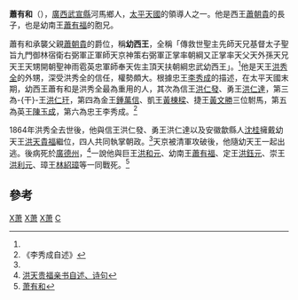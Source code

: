 '''蕭有和'''（{{bd|？||1864年||}}），[[廣西|廣西]][[武宣縣|武宣縣]]河馬鄉人，[[太平天國|太平天國]]的領導人之一。他是西王[[蕭朝貴|蕭朝貴]]的長子，也是幼南王[[蕭有福|蕭有福]]的胞兄。

蕭有和承襲父親[[蕭朝貴|蕭朝貴]]的爵位，稱'''幼西王'''，全稱「傳救世聖主先師天兄基督太子聖旨九門御林宿衛右弼軍正軍師天京神策右弼軍正掌率朝綱又正掌率天父天外孫天兄天王天甥開朝聖神雨雹英忠軍師奉天佐主頂天扶朝綱忠武幼西王」。<ref name="xiao"/>他是天王[[洪秀全|洪秀全]]的外甥，深受洪秀全的信任，權勢頗大。根據忠王[[李秀成|李秀成]]的描述，在太平天國末期，幼西王蕭有和是洪秀全最為重用的人，其次為信王[[洪仁發|洪仁發]]、勇王[[洪仁達|洪仁達]]，第三為-{干}-王[[洪仁玕|洪仁玕]]，第四為金王[[鍾萬信|鍾萬信]]、凱王[[黃棟樑|黃棟樑]]、捷王[[黃文勝|黃文勝]]三位駙馬，第五為英王[[陳玉成|陳玉成]]，第六為忠王李秀成。<ref>《李秀成自述》</ref>

1864年洪秀全去世後，他與信王洪仁發、勇王洪仁達以及安徽歙縣人[[沈桂_(太平天國)|沈桂]]擁戴幼天王[[洪天貴福|洪天貴福]]繼位，四人共同執掌朝政。<ref name="youtianwang"/>天京被清軍攻破後，他隨幼天王一起出逃。後病死於[[廣德州|廣德州]]，<ref name="youtianwang">[http://jds.cssn.cn/ztsjk/xscg/201605/t20160506_3340530.shtml 洪天贵福亲书自述、诗句]{{Dead link}}</ref>一說他與巨王[[洪和元|洪和元]]、幼南王[[蕭有福|蕭有福]]、定王[[洪鈺元|洪鈺元]]、崇王[[洪利元|洪利元]]、璋王[[林紹璋|林紹璋]]等一同戰死。<ref name="xiao">[http://mren.bytravel.cn/history/5/xiaoyouhe.html 萧有和]</ref>

==參考==
{{reflist}}

[[Category:太平天国诸王|X萧]]
[[Category:太平天国将领|X萧]]
[[Category:武宣县人|X萧]]
[[Category:萧姓|C]]
